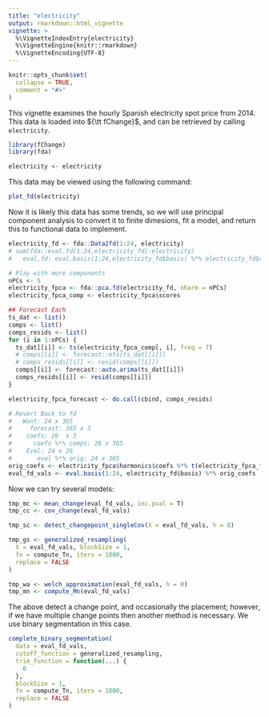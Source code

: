 ```yaml
---
title: "electricity"
output: rmarkdown::html_vignette
vignette: >
  %\VignetteIndexEntry{electricity}
  %\VignetteEngine{knitr::rmarkdown}
  %\VignetteEncoding{UTF-8}
---
```


```r
knitr::opts_chunk$set(
  collapse = TRUE,
  comment = "#>"
)
```

This vignette examines the hourly Spanish electricity spot price from 2014. This
data is loaded into ${\tt fChange}$, and can be retrieved by calling `electricity`.
```r
library(fChange)
library(fda)

electricity <- electricity
```

This data may be viewed using the following command:
```r
plot_fd(electricity)
```

Now it is likely this data has some trends, so we will use principal component 
analysis to convert it to finite dimesions, fit a model, and return this to 
functional data to implement.
```r
electricity_fd <- fda::Data2fd(1:24, electricity)
# sum(fda::eval.fd(1:24,electricity_fd)-electricity)
#   eval.fd: eval.basis(1:24,electricity_fd$basis) %*% electricity_fd$coefs

# Play with more components
nPCs <- 5
electricity_fpca <- fda::pca.fd(electricity_fd, nharm = nPCs)
electricity_fpca_comp <- electricity_fpca$scores

## Forecast Each
ts_dat <- list()
comps <- list()
comps_resids <- list()
for (i in 1:nPCs) {
  ts_dat[[i]] <- ts(electricity_fpca_comp[, i], freq = 7)
  # comps[[i]] <- forecast::ets(ts_dat[[i]])
  # comps_resids[[i]] <- resid(comps[[i]])
  comps[[i]] <- forecast::auto.arima(ts_dat[[i]])
  comps_resids[[i]] <- resid(comps[[i]])
}

electricity_fpca_forecast <- do.call(cbind, comps_resids)

# Revert Back to fd
#   Want: 24 x 365
#     forecast: 365 x 3
#    coefs: 26  x 3
#      coefs %*% comps: 26 x 365
#    Eval: 24 x 26
#       eval %*% orig: 24 x 365
orig_coefs <- electricity_fpca$harmonics$coefs %*% t(electricity_fpca_forecast)
eval_fd_vals <- eval.basis(1:24, electricity_fd$basis) %*% orig_coefs
```

Now we can try several models:
```r
tmp_mc <- mean_change(eval_fd_vals, inc.pval = T)
tmp_cc <- cov_change(eval_fd_vals)

tmp_sc <- detect_changepoint_singleCov(X = eval_fd_vals, h = 0)

tmp_gs <- generalized_resampling(
  X = eval_fd_vals, blockSize = 1,
  fn = compute_Tn, iters = 1000,
  replace = FALSE
)

tmp_wa <- welch_approximation(eval_fd_vals, h = 0)
tmp_mn <- compute_Mn(eval_fd_vals)
```

The above detect a change point, and occasionally the placement; however, if we have multiple change points then another method is necessary. We use binary segmentation in this case.
```r
complete_binary_segmentation(
  data = eval_fd_vals,
  cutoff_function = generalized_resampling,
  trim_function = function(...) {
    0
  },
  blockSize = 1,
  fn = compute_Tn, iters = 1000,
  replace = FALSE
)
```

<!-- ```{r} -->
<!-- ## Not used, but considere finite PCs -->
<!-- data_pca <- prcomp(electricity) -->
<!-- screeplot(data_pca, type="lines") -->
<!-- data_pca <- data_pca$rotation[,1:3] -->

<!-- tmp_dat_c <- detect_changepoint_singleCov( X=data_pca, space = 'RN') -->
<!-- ``` -->
